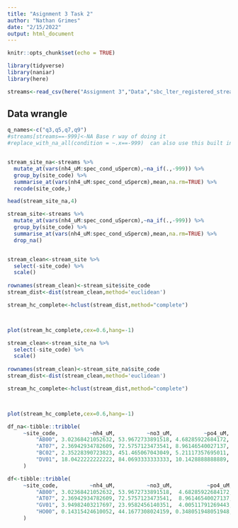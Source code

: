 ```yaml
---
title: "Asignment 3 Task 2"
author: "Nathan Grimes"
date: "2/15/2022"
output: html_document
---
```


```r
knitr::opts_chunk$set(echo = TRUE)

library(tidyverse)
library(naniar)
library(here)
```

```r
streams<-read_csv(here("Assignment 3","Data","sbc_lter_registered_stream_chemistry.csv"))
```

## Data wrangle

```r

q_names<-c("q3,q5,q7,q9")
#streams[streams==-999]<-NA Base r way of doing it
#replace_with_na_all(condition = ~.x==-999)  can also use this built in function


stream_site_na<-streams %>% 
  mutate_at(vars(nh4_uM:spec_cond_uSpercm),~na_if(.,-999)) %>% 
  group_by(site_code) %>% 
  summarise_at(vars(nh4_uM:spec_cond_uSpercm),mean,na.rm=TRUE) %>% 
  recode(site_code,)

head(stream_site_na,4)

stream_site<-streams %>% 
  mutate_at(vars(nh4_uM:spec_cond_uSpercm),~na_if(.,-999)) %>% 
  group_by(site_code) %>% 
  summarise_at(vars(nh4_uM:spec_cond_uSpercm),mean,na.rm=TRUE) %>% 
  drop_na()


stream_clean<-stream_site %>% 
  select(-site_code) %>% 
  scale()
  
rownames(stream_clean)<-stream_site$site_code
stream_dist<-dist(stream_clean,method='euclidean')

stream_hc_complete<-hclust(stream_dist,method="complete")



plot(stream_hc_complete,cex=0.6,hang=-1)
```
```r
stream_clean<-stream_site_na %>% 
  select(-site_code) %>% 
  scale()
  
rownames(stream_clean)<-stream_site_na$site_code
stream_dist<-dist(stream_clean,method='euclidean')

stream_hc_complete<-hclust(stream_dist,method="complete")



plot(stream_hc_complete,cex=0.6,hang=-1)
```

```r





df_na<-tibble::tribble(
     ~site_code,          ~nh4_uM,          ~no3_uM,          ~po4_uM,          ~tdn_uM,          ~tdp_uM,          ~tpc_uM,          ~tpn_uM,          ~tpp_uM,  ~tss_mgperLiter, ~spec_cond_uSpercm,
         "AB00", 3.02368421052632, 53.9672733891518, 4.68285922684172, 110.396822832526, 6.30572979493366, 1444.70224719101, 142.847471910112, 101.015302491103, 921.928169014084,   1004.48859683031,
         "AT07", 2.36942934782609, 72.5757123473541, 8.96146540027137, 115.794277929155, 8.40354223433243,             65.2, 8.26666666666667, 1.36666666666667, 219.666666666667,   1094.41287284144,
         "BC02", 2.35228390723823, 451.465067043049, 5.21117357695011, 632.634926052332,   4.674317617866,              NaN,              NaN,              NaN, 7452.89139194139,    1643.1733615222,
         "DV01", 18.0422222222222, 84.0693333333333, 10.1428888888889, 173.282039911308, 11.0130820399113,              NaN,              NaN,              NaN, 58.4116049382716,    2510.2606741573
     )

df<-tibble::tribble(
     ~site_code,          ~nh4_uM,          ~no3_uM,           ~po4_uM,          ~tdn_uM,          ~tdp_uM,          ~tpc_uM,          ~tpn_uM,          ~tpp_uM,  ~tss_mgperLiter, ~spec_cond_uSpercm,
         "AB00", 3.02368421052632, 53.9672733891518,  4.68285922684172, 110.396822832526, 6.30572979493366, 1444.70224719101, 142.847471910112, 101.015302491103, 921.928169014084,   1004.48859683031,
         "AT07", 2.36942934782609, 72.5757123473541,  8.96146540027137, 115.794277929155, 8.40354223433243,             65.2, 8.26666666666667, 1.36666666666667, 219.666666666667,   1094.41287284144,
         "GV01", 3.94982403217697, 23.9582456140351,  4.00511791269443, 61.7159753363229, 4.45271676300578,   11103.41522694, 839.321376281113, 483.685486725664, 5058.55716112532,   1255.54977029096,
         "HO00", 0.14315424610052, 44.1677308024159, 0.348051948051948, 32.8790927021696, 1.86057268722467, 18.3171428571429, 1.55714285714286,           0.0125, 532.933467741935,   858.675723049956
     )
```
